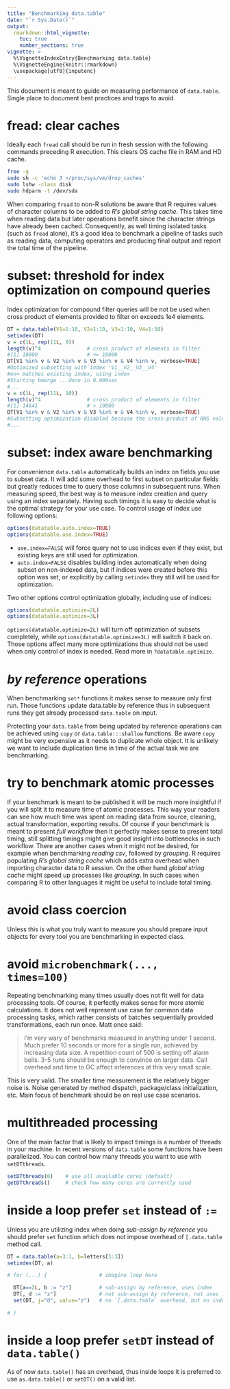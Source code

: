 ```yaml
---
title: "Benchmarking data.table"
date: "`r Sys.Date()`"
output:
  rmarkdown::html_vignette:
    toc: true
    number_sections: true
vignette: >
  %\VignetteIndexEntry{Benchmarking data.table}
  %\VignetteEngine{knitr::rmarkdown}
  \usepackage[utf8]{inputenc}
---
```


This document is meant to guide on measuring performance of `data.table`. Single place to document best practices and traps to avoid.

# fread: clear caches

Ideally each `fread` call should be run in fresh session with the following commands preceding R execution. This clears OS cache file in RAM and HD cache.

```sh
free -g
sudo sh -c 'echo 3 >/proc/sys/vm/drop_caches'
sudo lshw -class disk
sudo hdparm -t /dev/sda
```

When comparing `fread` to non-R solutions be aware that R requires values of character columns to be added to _R's global string cache_. This takes time when reading data but later operations benefit since the character strings have already been cached. Consequently, as well timing isolated tasks (such as `fread` alone), it's a good idea to benchmark a pipeline of tasks such as reading data, computing operators and producing final output and report the total time of the pipeline.

# subset: threshold for index optimization on compound queries

Index optimization for compound filter queries will be not be used when cross product of elements provided to filter on exceeds 1e4 elements.

```r
DT = data.table(V1=1:10, V2=1:10, V3=1:10, V4=1:10)
setindex(DT)
v = c(1L, rep(11L, 9))
length(v)^4               # cross product of elements in filter
#[1] 10000                # <= 10000
DT[V1 %in% v & V2 %in% v & V3 %in% v & V4 %in% v, verbose=TRUE]
#Optimized subsetting with index 'V1__V2__V3__V4'
#on= matches existing index, using index
#Starting bmerge ...done in 0.000sec
#...
v = c(1L, rep(11L, 10))
length(v)^4               # cross product of elements in filter
#[1] 14641                # > 10000
DT[V1 %in% v & V2 %in% v & V3 %in% v & V4 %in% v, verbose=TRUE]
#Subsetting optimization disabled because the cross-product of RHS values exceeds 1e4, causing memory problems.
#...
```

# subset: index aware benchmarking

For convenience `data.table` automatically builds an index on fields you use to subset data. It will add some overhead to first subset on particular fields but greatly reduces time to query those columns in subsequent runs. When measuring speed, the best way is to measure index creation and query using an index separately. Having such timings it is easy to decide what is the optimal strategy for your use case.
To control usage of index use following options:

```r
options(datatable.auto.index=TRUE)
options(datatable.use.index=TRUE)
```

- `use.index=FALSE` will force query not to use indices even if they exist, but existing keys are still used for optimization.
- `auto.index=FALSE` disables building index automatically when doing subset on non-indexed data, but if indices were created before this option was set, or explicitly by calling `setindex` they still will be used for optimization.

Two other options control optimization globally, including use of indices:
```r
options(datatable.optimize=2L)
options(datatable.optimize=3L)
```
`options(datatable.optimize=2L)` will turn off optimization of subsets completely, while `options(datatable.optimize=3L)` will switch it back on.
Those options affect many more optimizations thus should not be used when only control of index is needed. Read more in `?datatable.optimize`.

# _by reference_ operations

When benchmarking `set*` functions it makes sense to measure only first run. Those functions update data.table by reference thus in subsequent runs they get already processed `data.table` on input.

Protecting your `data.table` from being updated by reference operations can be achieved using `copy` or `data.table:::shallow` functions. Be aware `copy` might be very expensive as it needs to duplicate whole object. It is unlikely we want to include duplication time in time of the actual task we are benchmarking.

# try to benchmark atomic processes

If your benchmark is meant to be published it will be much more insightful if you will split it to measure time of atomic processes. This way your readers can see how much time was spent on reading data from source, cleaning, actual transformation, exporting results.
Of course if your benchmark is meant to present _full workflow_ then it perfectly makes sense to present total timing, still splitting timings might give good insight into bottlenecks in such workflow.
There are another cases when it might not be desired, for example when benchmarking _reading csv_, followed by _grouping_. R requires populating _R's global string cache_ which adds extra overhead when importing character data to R session. On the other hand _global string cache_ might speed up processes like _grouping_. In such cases when comparing R to other languages it might be useful to include total timing.

# avoid class coercion

Unless this is what you truly want to measure you should prepare input objects for every tool you are benchmarking in expected class.

# avoid `microbenchmark(..., times=100)`

Repeating benchmarking many times usually does not fit well for data processing tools. Of course, it perfectly makes sense for more atomic calculations. It does not well represent use case for common data processing tasks, which rather consists of batches sequentially provided transformations, each run once.
Matt once said:

> I'm very wary of benchmarks measured in anything under 1 second. Much prefer 10 seconds or more for a single run, achieved by increasing data size. A repetition count of 500 is setting off alarm bells. 3-5 runs should be enough to convince on larger data. Call overhead and time to GC affect inferences at this very small scale.

This is very valid. The smaller time measurement is the relatively bigger noise is. Noise generated by method dispatch, package/class initialization, etc. Main focus of benchmark should be on real use case scenarios.

# multithreaded processing

One of the main factor that is likely to impact timings is a number of threads in your machine. In recent versions of `data.table` some functions have been parallelized.
You can control how many threads you want to use with `setDTthreads`.

```r
setDTthreads(0)    # use all available cores (default)
getDTthreads()     # check how many cores are currently used
```

# inside a loop prefer `set` instead of `:=`

Unless you are utilizing index when doing _sub-assign by reference_ you should prefer `set` function which does not impose overhead of `[.data.table` method call.

```r
DT = data.table(a=3:1, b=letters[1:3])
setindex(DT, a)

# for (...) {                 # imagine loop here

  DT[a==2L, b := "z"]         # sub-assign by reference, uses index
  DT[, d := "z"]              # not sub-assign by reference, not uses index and adds overhead of `[.data.table`
  set(DT, j="d", value="z")   # no `[.data.table` overhead, but no index yet, till #1196

# }
```

# inside a loop prefer `setDT` instead of `data.table()`

As of now `data.table()` has an overhead, thus inside loops it is preferred to use `as.data.table()` or `setDT()` on a valid list.
